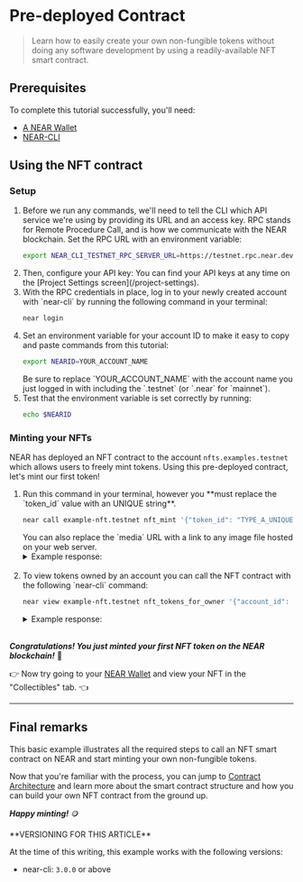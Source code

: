 # Pre-deployed Contract

> Learn how to easily create your own non-fungible tokens without doing any software development by using a readily-available NFT smart contract.

## Prerequisites

To complete this tutorial successfully, you'll need:

- [A NEAR Wallet](https://docs.near.org/docs/develop/basics/create-account)
- [NEAR-CLI](https://docs.near.org/docs/tools/near-cli#setup)

## Using the NFT contract

### Setup

<ol>
<li>
Before we run any commands, we'll need to tell the CLI which API service we're using by providing its URL and an access key. RPC stands for Remote Procedure Call, and is how we communicate with the NEAR blockchain. Set the RPC URL with an environment variable:

```bash
export NEAR_CLI_TESTNET_RPC_SERVER_URL=https://testnet.rpc.near.dev/
```
</li>
<li>
Then, configure your API key:

<SetApiKey />

<Info>
You can find your API keys at any time on the [Project Settings screen](/project-settings).
</Info>
</li>
<li>
With the RPC credentials in place, log in to your newly created account with `near-cli` by running the following command in your terminal:

```bash
near login
```
</li>
<li>
Set an environment variable for your account ID to make it easy to copy and paste commands from this tutorial:

```bash
export NEARID=YOUR_ACCOUNT_NAME
```

<Note>
Be sure to replace `YOUR_ACCOUNT_NAME` with the account name you just logged in with including the `.testnet` (or `.near` for `mainnet`).
</Note>
</li>
<li>
Test that the environment variable is set correctly by running:
  
```bash
echo $NEARID
```
</li>
</ol>

### Minting your NFTs

NEAR has deployed an NFT contract to the account `nfts.examples.testnet` which allows users to freely mint tokens. Using this pre-deployed contract, let's mint our first token! 

<ol>
<li>
Run this command in your terminal, however you **must replace the `token_id` value with an UNIQUE string**.

```bash
near call example-nft.testnet nft_mint '{"token_id": "TYPE_A_UNIQUE_VALUE_HERE", "receiver_id": "'$NEARID'", "token_metadata": { "title": "GO TEAM", "description": "The Team Goes", "media": "https://bafybeidl4hjbpdr6u6xvlrizwxbrfcyqurzvcnn5xoilmcqbxfbdwrmp5m.ipfs.dweb.link/", "copies": 1}}' --accountId $NEARID --deposit 0.1
```

<Tip>
You can also replace the `media` URL with a link to any image file hosted on your web server.
</Tip>

<details>
<summary>Example response: </summary>

```json
{
  "token_id": "0",
  "owner_id": "dev-xxxxxx-xxxxxxx",
  "metadata": {
    "title": "Some Art",
    "description": "My NFT media",
    "media": "https://upload.wikimedia.org/wikipedia/commons/thumb/0/00/Olympus_Mons_alt.jpg/1024px-Olympus_Mons_alt.jpg",
    "media_hash": null,
    "copies": 1,
    "issued_at": null,
    "expires_at": null,
    "starts_at": null,
    "updated_at": null,
    "extra": null,
    "reference": null,
    "reference_hash": null
  },
  "approved_account_ids": {}
}
```

</details>
<br />
</li>
<li>
To view tokens owned by an account you can call the NFT contract with the following `near-cli` command:

```bash
near view example-nft.testnet nft_tokens_for_owner '{"account_id": "'$NEARID'"}'
```

<details>
<summary>Example response: </summary>

```json
[
  {
    "token_id": "0",
    "owner_id": "dev-xxxxxx-xxxxxxx",
    "metadata": {
      "title": "Some Art",
      "description": "My NFT media",
      "media": "https://upload.wikimedia.org/wikipedia/commons/thumb/0/00/Olympus_Mons_alt.jpg/1024px-Olympus_Mons_alt.jpg",
      "media_hash": null,
      "copies": 1,
      "issued_at": null,
      "expires_at": null,
      "starts_at": null,
      "updated_at": null,
      "extra": null,
      "reference": null,
      "reference_hash": null
    },
    "approved_account_ids": {}
  }
]
```

</details>
<br />

</li>
</ol>

***Congratulations! You just minted your first NFT token on the NEAR blockchain!*** 🎉

👉 Now try going to your [NEAR Wallet](http://wallet.testnet.near.org) and view your NFT in the "Collectibles" tab. 👈 

---

## Final remarks

This basic example illustrates all the required steps to call an NFT smart contract on NEAR and start minting your own non-fungible tokens.

Now that you're familiar with the process, you can jump to [Contract Architecture](/tutorials/nfts/skeleton) and learn more about the smart contract structure and how you can build your own NFT contract from the ground up.

***Happy minting!*** 🪙

<Note>
**VERSIONING FOR THIS ARTICLE** 

At the time of this writing, this example works with the following versions:

- near-cli: `3.0.0` or above
</Note>
